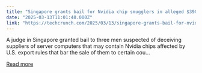 ```yaml
---
title: "Singapore grants bail for Nvidia chip smugglers in alleged $390M fraud"
date: "2025-03-13T11:01:48.000Z"
link: "https://techcrunch.com/2025/03/13/singapore-grants-bail-for-nvidia-chip-smugglers-in-alleged-390m-fraud/"
---
```


A judge in Singapore granted bail to three men suspected of deceiving suppliers of server computers that may contain Nvidia chips affected by U.S. export rules that bar the sale of them to certain cou...

[Read more](https://techcrunch.com/2025/03/13/singapore-grants-bail-for-nvidia-chip-smugglers-in-alleged-390m-fraud/)
